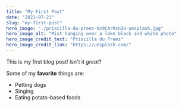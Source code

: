 ```yaml
---
title: "My First Post"
date: "2021-07-23"
slug: "my-first-post"
hero_image: "./priscilla-du-preez-0z9CArRcn3U-unsplash.jpg"
hero_image_alt: "Mist hanging over a lake black and white photo"
hero_image_credit_text: "Priscilla du Preez"
hero_image_credit_link: "https://unsplash.com/"
---
```


This is my first blog post! Isn't it *great*?

Some of my **favorite** things are:

* Petting dogs
* Singing
* Eating potato-based foods